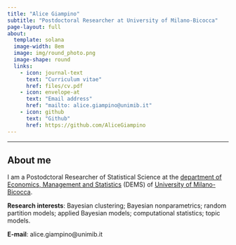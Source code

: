 ```yaml
---
title: "Alice Giampino"
subtitle: "Postdoctoral Researcher at University of Milano-Bicocca"
page-layout: full
about:
  template: solana
  image-width: 8em
  image: img/round_photo.png
  image-shape: round
  links:
    - icon: journal-text
      text: "Curriculum vitae"
      href: files/cv.pdf
    - icon: envelope-at
      text: "Email address"
      href: "mailto: alice.giampino@unimib.it"
    - icon: github
      text: "Github"
      href: https://github.com/AliceGiampino
---
```


------------------------------------------------------------------------

## About me {.central}

I am a Postodctoral Researcher of Statistical Science at the [department of Economics, Management and Statistics](https://www.dems.unimib.it/en) (DEMS) of [University of Milano-Bicocca](https://en.unimib.it).

[**Research interests**]{.blue}: Bayesian clustering; Bayesian nonparametrics; random partition models; applied Bayesian models; computational statistics; topic models.

[**E-mail**]{.blue}: alice.giampino\@unimib.it
